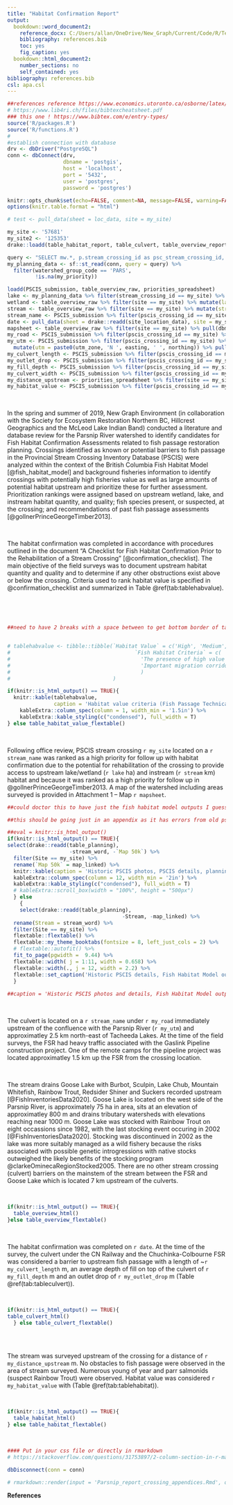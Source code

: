 ```yaml
---
title: "Habitat Confirmation Report"
output:
  bookdown::word_document2:
    reference_docx: C:/Users/allan/OneDrive/New_Graph/Current/Code/R/Templates/RMDTemplates/R/word_template.docx
    bibliography: references.bib
    toc: yes
    fig_caption: yes
  bookdown::html_document2:
    number_sections: no
    self_contained: yes
bibliography: references.bib
csl: apa.csl
---
```


```r
##references reference https://www.economics.utoronto.ca/osborne/latex/BIBTEX.HTM and http://tug.ctan.org/info/biblatex-cheatsheet/biblatex-cheatsheet.pdf and 
# https://www.lib4ri.ch/files/bibtexcheatsheet.pdf
### this one ! https://www.bibtex.com/e/entry-types/
source('R/packages.R')
source('R/functions.R')
# 
#establish connection with database
drv <- dbDriver("PostgreSQL")
conn <- dbConnect(drv,
                  dbname = 'postgis',
                  host = 'localhost',
                  port = '5432',
                  user = 'postgres',
                  password = 'postgres')

knitr::opts_chunk$set(echo=FALSE, comment=NA, message=FALSE, warning=FALSE, connection = "conn")
options(knitr.table.format = "html")

```

```r
# test <- pull_data(sheet = loc_data, site = my_site)

my_site <- '57681'
my_site2 <- '125353'
drake::loadd(table_habitat_report, table_culvert, table_overview_report)

```

```r
query <- "SELECT mw.*, p.stream_crossing_id as psc_stream_crossing_id, p.utm_zone, p.utm_easting, p.utm_northing FROM working.my_pscis_20190709 mw LEFT OUTER JOIN whse_fish.pscis_assessment_svw p on p.stream_crossing_id = mw.stream_crossing_id;"
my_planning_data <- sf::st_read(conn, query = query) %>% 
  filter(watershed_group_code == 'PARS',
         !is.na(my_priority))
```

```r
loadd(PSCIS_submission, table_overview_raw, priorities_spreadsheet)
lake <- my_planning_data %>% filter(stream_crossing_id == my_site) %>% mutate(lake = round(upstr_alake_gross_obs + upstr_alake_gross_inf),1) %>% pull(lake)
wetland <- table_overview_raw %>% filter(site == my_site) %>% mutate(lake = round(upstr_alake_gross_obs + upstr_alake_gross_inf),1) %>% pull(lake)
stream <- table_overview_raw %>% filter(site == my_site) %>% mutate(stream = round(uphab_gross_sub22)) %>% pull(stream)
stream_name <- PSCIS_submission %>% filter(pscis_crossing_id == my_site) %>% pull(stream_name)
date <- pull_data(sheet = drake::readd(site_location_data), site = my_site, column = 'survey_date') %>% format(., "%B %d, %Y")
mapsheet <- table_overview_raw %>% filter(site == my_site) %>% pull(dbm_mof_50k_grid_map_tile)
my_road <- PSCIS_submission %>% filter(pscis_crossing_id == my_site) %>% pull(road_name)
my_utm <- PSCIS_submission %>% filter(pscis_crossing_id == my_site) %>% 
  mutate(utm = paste0(utm_zone, 'N ', easting, ' ', northing)) %>% pull(utm)
my_culvert_length <- PSCIS_submission %>% filter(pscis_crossing_id == my_site) %>% pull(length_or_width_meters)
my_outlet_drop <- PSCIS_submission %>% filter(pscis_crossing_id == my_site) %>% pull(outlet_drop_meters)
my_fill_depth <- PSCIS_submission %>% filter(pscis_crossing_id == my_site) %>% pull(fill_depth_meters)
my_culvert_width <- PSCIS_submission %>% filter(pscis_crossing_id == my_site) %>% pull(fill_depth_meters)
my_distance_upstream <- priorities_spreadsheet %>% filter(site == my_site & location == 'us') %>% pull(length)
my_habitat_value <- PSCIS_submission %>% filter(pscis_crossing_id == my_site) %>% pull(habitat_value)
```


<br>

In the spring and summer of 2019, New Graph Environment (in collaboration with the Society for Ecosystem Restoration Northern BC, Hillcrest Geographics and the McLeod Lake Indian Band) conducted a literature and database review for the Parsnip River watershed to identify candidates for Fish Habitat Confirmation Assessments related to fish passage restoration planning.  Crossings identified as known or potential barriers to fish passage in the Provincial Stream Crossing Inventory Database (PSCIS) were analyzed within the context of the British Columbia Fish Habitat Model [@fish_habitat_model] and background fisheries information to identify crossings with potentially high fisheries value as well as large amounts of potential habitat upstream and prioritize these for further assessment. Prioritization rankings were assigned based on upstream wetland, lake, and instream habitat quantity, and quality; fish species present, or suspected, at the crossing; and recommendations of past fish passage assessments [@gollnerPrinceGeorgeTimber2013].

<br>

The habitat confirmation was completed in accordance with procedures outlined in the document “A Checklist for Fish Habitat Confirmation Prior to the Rehabilitation of a Stream Crossing” [@confirmation_checklist]. The main objective of the field surveys was to document upstream habitat quantity and quality and to determine if any other obstructions exist above or below the crossing. Criteria used to rank habitat value is specified in @confirmation_checklist and summarized in Table \@ref(tab:tablehabvalue).


<br>



<br>

```r
##need to have 2 breaks with a space between to get bottom border of table to print thick - no idea why


# tablehabvalue <- tibble::tibble(`Habitat Value` = c('High', 'Medium', 'Low'),
#                                        `Fish Habitat Criteria` = c(
#                                          'The presence of high value spawning or rearing habitat (e.g., locations with abundance of suitably sized gravels, deep pools, undercut banks, or stable debris) which are critical to the fish population.', 
#                                          'Important migration corridor. Presence of suitable spawning habitat. Habitat with moderate rearing potential for the fish species present.', 'No suitable spawning habitat, and habitat with low rearing potential (e.g., locations without deep pools, undercut banks, or stable debris, and with little or no suitably sized spawning gravels for the fish species present).'
#                                          )
#                                 )

if(knitr::is_html_output() == TRUE){
  knitr::kable(tablehabvalue,
               caption = 'Habitat value criteria (Fish Passage Technical Working Group, 2011).') %>% 
    kableExtra::column_spec(column = 1, width_min = '1.5in') %>% 
    kableExtra::kable_styling(c("condensed"), full_width = T) 
} else table_habitat_value_flextable()  


```


<br>


Following office review, PSCIS stream crossing `r my_site` located on a `r stream_name` was ranked as a high priority for follow up with habitat confirmation due to the potential for rehabilitation of the crossing to provide access to upstream lake/wetland (`r lake` ha) and instream (`r stream` km) habitat and because it was ranked as a high priority for follow up in @gollnerPrinceGeorgeTimber2013. A map of the watershed including areas surveyed is provided in Attachment 1 – Map `r mapsheet`.  


```r
##could doctor this to have just the fish habitat model outputs I guess... not sure.

##this should be going just in an appendix as it has errors from old pscis info.  lets just stuff in appendix and call it done.Left here for reference.

##eval = knitr::is_html_output()
if(knitr::is_html_output() == TRUE){
select(drake::readd(table_planning),
                    -stream_word, -`Map 50k`) %>% 
  filter(Site == my_site) %>% 
  rename(`Map 50k` = map_linked) %>% 
  knitr::kable(caption = 'Historic PSCIS photos, PSCIS details, planning maps, Fish Habitat Model outputs and prioritization rank/comments for crossings ranked for follow up with habitat confirmation assessments.') %>% 
  kableExtra::column_spec(column = 12, width_min = '2in') %>% 
  kableExtra::kable_styling(c("condensed"), full_width = T) 
  # kableExtra::scroll_box(width = "100%", height = "500px")
  } else 
    {
    select(drake::readd(table_planning),
                                     -Stream, -map_linked) %>% 
  rename(Stream = stream_word) %>%
  filter(Site == my_site) %>% 
  flextable::flextable() %>%
  flextable::my_theme_booktabs(fontsize = 8, left_just_cols = 2) %>%
  # flextable::autofit() %>%
  fit_to_page(pgwidth =  9.44) %>%  
  flextable::width( j = 1:11, width = 0.658) %>%
  flextable::width(., j = 12, width = 2.2) %>%
  flextable::set_caption('Historic PSCIS details, Fish Habitat Model outputs and prioritization rank/comments related to crossings ranked for follow up with habitat confirmation assessments.')
  }
  
##caption = 'Historic PSCIS photos and details, Fish Habitat Model outputs and prioritization rank/comments related to crossings ranked for follow up with habitat confirmation assessments.'
```

<br>

The culvert is located on a `r stream_name` under `r my_road` immediately upstream of the confluence with the Parsnip River (`r my_utm`) and approximatley 2.5 km north-east of Tacheeda Lakes. At the time of the field surveys, the FSR had heavy traffic associated with the Gaslink Pipeline construction project.  One of the remote camps for the pipeline project was located approximatley 1.5 km up the FSR from the crossing location.  

<br>

The stream drains Goose Lake with Burbot, Sculpin, Lake Chub, Mountain Whitefish, Rainbow Trout, Redsider Shiner and Suckers recorded upstream [@FishInventoriesData2020]. Goose Lake is located on the west side of the Parsnip River, is approximately 75 ha in area, sits at an elevation of approximatley 800 m and drains tributary watersheds with elevations reaching near 1000 m. Goose Lake was stocked with Rainbow Trout on eight occassions since 1982, with the last stocking event occuring in 2002 [@FishInventoriesData2020]. Stocking was discontinued in 2002 as the lake was more suitably managed as a wild fishery because the risks associated with possible genetic introgressions with native stocks outweighed the likely benefits of the stocking program @clarkeOminecaRegionStocked2005.  There are no other stream crossing (culvert) barriers on the mainstem of the stream between the FSR and Goose Lake which is located 7 km upstream of the culverts. 

<br>


```r

if(knitr::is_html_output() == TRUE){
  table_overview_html()
}else table_overview_flextable()
```

<br>

The habitat confirmation was completed on `r date`. At the time of the survey, the culvert under the CN Railway and the Chuchinka-Colbourne FSR was considered a barrier to upstream fish passage with a length of ~`r my_culvert_length` m, an average depth of fill on top of the culvert of `r my_fill_depth` m and an outlet drop of `r my_outlet_drop` m (Table \@ref(tab:tableculvert)). 

<br>

```r
if(knitr::is_html_output() == TRUE){
table_culvert_html()
  } else table_culvert_flextable()
  
```

<br>

The stream was surveyed upstream of the crossing for a distance of `r my_distance_upstream` m. No obstacles to fish passage were observed in the area of stream surveyed.  Numerous young of year and parr salmonids (suspect Rainbow Trout) were observed.  Habitat value was considered `r my_habitat_value` with  (Table \@ref(tab:tablehabitat)).

<br>

```r

if(knitr::is_html_output() == TRUE){
  table_habitat_html()
} else table_habitat_flextable()

```

<br>


```r
#### Put in your css file or directly in rmarkdown
# https://stackoverflow.com/questions/31753897/2-column-section-in-r-markdown
```


```r
dbDisconnect(conn = conn)

# rmarkdown::render(input = 'Parsnip_report_crossing_appendices.Rmd', output_file = 'test.html')
```

**References**
